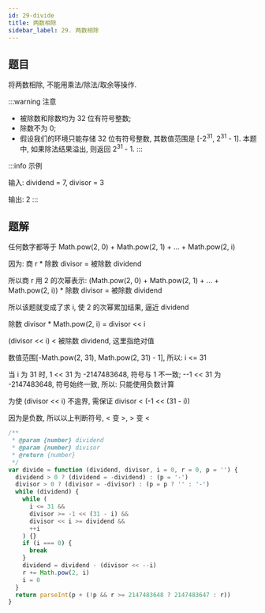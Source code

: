```yaml
---
id: 29-divide
title: 两数相除
sidebar_label: 29. 两数相除
---
```


## 题目

将两数相除, 不能用乘法/除法/取余等操作.

:::warning 注意

- 被除数和除数均为 32 位有符号整数;
- 除数不为 0;
- 假设我们的环境只能存储 32 位有符号整数, 其数值范围是 [-2<sup>31</sup>, 2<sup>31</sup> - 1]. 本题中, 如果除法结果溢出, 则返回 2<sup>31</sup> - 1.
:::

:::info 示例

输入: dividend = 7, divisor = 3

输出: 2
:::

## 题解

任何数字都等于 Math.pow(2, 0) + Math.pow(2, 1) + ... + Math.pow(2, i)

因为: 商 r \* 除数 divisor = 被除数 dividend

所以商 r 用 2 的次幂表示: (Math.pow(2, 0) + Math.pow(2, 1) + ... + Math.pow(2, i)) \* 除数 divisor = 被除数 dividend

所以该题就变成了求 i, 使 2 的次幂累加结果, 逼近 dividend

除数 divisor \* Math.pow(2, i) = divisor << i

(divisor << i) < 被除数 dividend, 这里指绝对值

数值范围[-Math.pow(2, 31), Math.pow(2, 31) - 1], 所以: i <= 31

当 i 为 31 时, 1 << 31 为 -2147483648, 符号与 1 不一致; --1 << 31 为 -2147483648, 符号始终一致, 所以: 只能使用负数计算

为使 (divisor << i) 不逾界, 需保证 divisor < (-1 << (31 - i))

因为是负数, 所以以上判断符号, < 变 >, > 变 <

```ts
/**
 * @param {number} dividend
 * @param {number} divisor
 * @return {number}
 */
var divide = function (dividend, divisor, i = 0, r = 0, p = '') {
  dividend > 0 ? (dividend = -dividend) : (p = '-')
  divisor > 0 ? (divisor = -divisor) : (p = p ? '' : '-')
  while (dividend) {
    while (
      i <= 31 &&
      divisor >= -1 << (31 - i) &&
      divisor << i >= dividend &&
      ++i
    ) {}
    if (i === 0) {
      break
    }
    dividend = dividend - (divisor << --i)
    r += Math.pow(2, i)
    i = 0
  }
  return parseInt(p + (!p && r >= 2147483648 ? 2147483647 : r))
}
```
